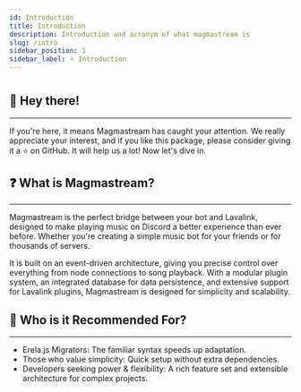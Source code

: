 ```yaml
---
id: Introduction
title: Introduction
description: Introduction and acronym of what magmastream is
slug: /intro
sidebar_position: 1
sidebar_label: ⭐ Introduction
---
```


#


## 👋 Hey there!

---

If you're here, it means Magmastream has caught your attention. We really appreciate your interest, and if you like this package, please consider giving it a ⭐ on GitHub. It will help us a lot! Now let's dive in.

## ❓ What is Magmastream?

---

Magmastream is the perfect bridge between your bot and Lavalink, designed to make playing music on Discord a better experience than ever before. Whether you're creating a simple music bot for your friends or for thousands of servers.

It is built on an event-driven architecture, giving you precise control over everything from node connections to song playback. With a modular plugin system, an integrated database for data persistence, and extensive support for Lavalink plugins, Magmastream is designed for simplicity and scalability.

## 🎯 Who is it Recommended For?

---

- Erela.js Migrators: The familiar syntax speeds up adaptation.
- Those who value simplicity: Quick setup without extra dependencies.
- Developers seeking power & flexibility: A rich feature set and extensible architecture for complex projects.